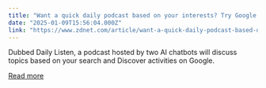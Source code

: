 ```yaml
---
title: "Want a quick daily podcast based on your interests? Try Google's latest AI experiment"
date: "2025-01-09T15:56:04.000Z"
link: "https://www.zdnet.com/article/want-a-quick-daily-podcast-based-on-your-interests-try-googles-latest-ai-experiment/"
---
```


Dubbed Daily Listen, a podcast hosted by two AI chatbots will discuss topics based on your search and Discover activities on Google.

[Read more](https://www.zdnet.com/article/want-a-quick-daily-podcast-based-on-your-interests-try-googles-latest-ai-experiment/)
